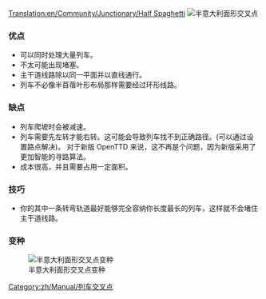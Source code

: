 [[Translation:en/Community/Junctionary/Half Spaghetti]]
{{zh/Manual/Junctions/导航菜单}}
[[File:en/Community/Junctionary/3way halfspaghetti.png|frame|none|半意大利面形交叉点]]

===优点===
*可以同时处理大量列车。
*不太可能出现堵塞。 
*主干道线路除以同一平面并以直线通行。
*列车不必像半苜蓿叶形布局那样需要经过环形线路。

===缺点===
*列车爬坡时会被减速。 
*列车需要先左转才能右转。这可能会导致列车找不到正确路径。(可以通过设置路点解决)。 对于新版 OpenTTD 来说，这不再是个问题，因为新版采用了更加智能的寻路算法。 
*成本很高，并且需要占用一定面积。

===技巧===
*你的其中一条转弯轨道最好能够完全容纳你长度最长的列车，这样就不会堵住主干道线路。

[[Category:zh/Manual/列车交叉点]]

===变种===

[[File:en/Community/Junctionary/Half spaghetti.jpeg|frame|none|半意大利面形交叉点变种]]